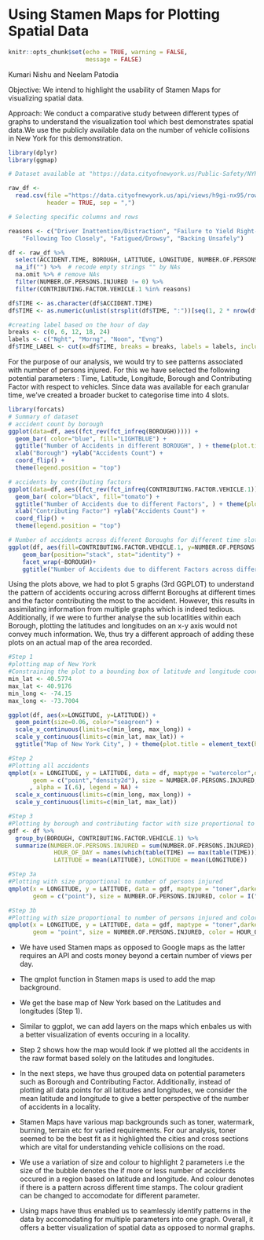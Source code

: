 # Using Stamen Maps for Plotting Spatial Data

```r
knitr::opts_chunk$set(echo = TRUE, warning = FALSE,
                      message = FALSE)
```

Kumari Nishu and Neelam Patodia

Objective: 
We intend to highlight the usability of Stamen Maps for visualizing spatial data. 

Approach:
We conduct a comparative study between different types of graphs to understand the visualization tool which best demonstrates spatial data.We use the publicly available data on the number of vehicle collisions in New York for this demonstration.   

```r
library(dplyr)
library(ggmap)

# Dataset available at "https://data.cityofnewyork.us/Public-Safety/NYPD-Motor-Vehicle-Collisions-Crashes/h9gi-nx95/data". 

raw_df <-
  read.csv(file ="https://data.cityofnewyork.us/api/views/h9gi-nx95/rows.csv",
           header = TRUE, sep = ",")
```


```r
# Selecting specific columns and rows 

reasons <- c("Driver Inattention/Distraction", "Failure to Yield Right-of-Way",
    "Following Too Closely", "Fatigued/Drowsy", "Backing Unsafely")

df <- raw_df %>%
  select(ACCIDENT.TIME, BOROUGH, LATITUDE, LONGITUDE, NUMBER.OF.PERSONS.INJURED, CONTRIBUTING.FACTOR.VEHICLE.1) %>%
  na_if("") %>%  # recode empty strings "" by NAs
  na.omit %>% # remove NAs
  filter(NUMBER.OF.PERSONS.INJURED != 0) %>%
  filter(CONTRIBUTING.FACTOR.VEHICLE.1 %in% reasons)

df$TIME <- as.character(df$ACCIDENT.TIME)
df$TIME <- as.numeric(unlist(strsplit(df$TIME, ":"))[seq(1, 2 * nrow(df), 2)])

#creating label based on the hour of day
breaks <- c(0, 6, 12, 18, 24)
labels <- c("Nght", "Morng", "Noon", "Evng")
df$TIME_LABEL <- cut(x=df$TIME, breaks = breaks, labels = labels, include.lowest=TRUE)

```
For the purpose of our analysis, we would try to see patterns associated with number of persons injured. For this we have selected the following potential parameters : Time, Latitude, Longitude, Borough and Contributing Factor with respect to vehicles. Since data was available for each granular time, we've created a broader bucket to categorise time into 4 slots. 


```r
library(forcats)
# Summary of dataset
# accident count by borough
ggplot(data=df, aes((fct_rev(fct_infreq(BOROUGH))))) + 
  geom_bar( color="blue", fill="LIGHTBLUE") +
  ggtitle("Number of Accidents in different BOROUGH", ) + theme(plot.title = element_text(hjust = 0.5)) + 
  xlab("Borough") +ylab("Accidents Count") + 
  coord_flip() +
  theme(legend.position = "top")

# accidents by contributing factors
ggplot(data=df, aes((fct_rev(fct_infreq(CONTRIBUTING.FACTOR.VEHICLE.1))))) + 
  geom_bar( color="black", fill="tomato") +
  ggtitle("Number of Accidents due to different Factors", ) + theme(plot.title = element_text(hjust = 0.5)) + 
  xlab("Contributing Factor") +ylab("Accidents Count") + 
  coord_flip() +
  theme(legend.position = "top")

# Number of accidents across different Boroughs for different time slots and contributing factors
ggplot(df, aes(fill=CONTRIBUTING.FACTOR.VEHICLE.1, y=NUMBER.OF.PERSONS.INJURED, x=TIME_LABEL)) + 
    geom_bar(position="stack", stat="identity") +
    facet_wrap(~BOROUGH)+
    ggtitle("Number of Accidents due to different Factors across differnt time and Boroughs", )

```

Using the plots above, we had to plot 5 graphs (3rd GGPLOT) to understand the pattern of accidents occuring across differnt Boroughs at different times and the factor contributing the most to the accident. However, this results in assimilating information from multiple graphs which is indeed tedious. Additionally, if we were to further analyse the sub locatlities within each Borough, plotting the latitudes and longitudes on an x-y axis would not convey much information. We, thus try a different approach of adding these plots on an actual map of the area recorded. 

```r
#Step 1
#plotting map of New York
#Constraining the plot to a bounding box of latitude and longitude coordinates corresponding to NYC. 
min_lat <- 40.5774
max_lat <- 40.9176
min_long <- -74.15
max_long <- -73.7004

ggplot(df, aes(x=LONGITUDE, y=LATITUDE)) +
  geom_point(size=0.06, color="seagreen") +
  scale_x_continuous(limits=c(min_long, max_long)) +
  scale_y_continuous(limits=c(min_lat, max_lat)) +
  ggtitle("Map of New York City", ) + theme(plot.title = element_text(hjust = 0.5))

#Step 2
#Plotting all accidents
qmplot(x = LONGITUDE, y = LATITUDE, data = df, maptype = "watercolor",darken = .2,
       geom = c("point","density2d"), size = NUMBER.OF.PERSONS.INJURED, color = I("darkred"),
      , alpha = I(.6), legend = NA) +
  scale_x_continuous(limits=c(min_long, max_long)) +
  scale_y_continuous(limits=c(min_lat, max_lat)) 

#Step 3
#Plotting by borough and contributing factor with size proportional to number of persons injured
gdf <- df %>%
  group_by(BOROUGH, CONTRIBUTING.FACTOR.VEHICLE.1) %>% 
  summarize(NUMBER.OF.PERSONS.INJURED = sum(NUMBER.OF.PERSONS.INJURED),
             HOUR_OF_DAY = names(which(table(TIME) == max(table(TIME)))[1]),
             LATITUDE = mean(LATITUDE), LONGITUDE = mean(LONGITUDE))

#Step 3a
#Plotting with size proportional to number of persons injured
qmplot(x = LONGITUDE, y = LATITUDE, data = gdf, maptype = "toner",darken=0.2,
       geom = c("point"), size = NUMBER.OF.PERSONS.INJURED, color = I("red")) 

#Step 3b
#Plotting with size proportional to number of persons injured and color proportional to hour of the day
qmplot(x = LONGITUDE, y = LATITUDE, data = gdf, maptype = "toner",darken = .2,
       geom = "point", size = NUMBER.OF.PERSONS.INJURED, color = HOUR_OF_DAY) 
```

* We have used Stamen maps as opposed to Google maps as the latter requires an API and costs money beyond a certain number of views per day. 

* The qmplot function in Stamen maps is used to add the map background. 

* We get the base map of New York based on the Latitudes and longitudes (Step 1). 

* Similar to ggplot, we can add layers on the maps which enbales us with a better visualization of events occuring in a locality. 

* Step 2 shows how the map would look if we plotted all the accidents in the raw format based solely on the latitudes and longitudes. 

* In the next steps, we have thus grouped data on potential parameters such as Borough and Contributing Factor. Additionally, instead of plotting all data points for all latitudes and longitudes, we consider the mean latitude and longitude to give a better perspective of the number of accidents in a locality. 

* Stamen Maps have various map backgrounds such as toner, watermark, burning, terrain etc for varied requirements. For our analysis, toner seemed to be the best fit as it highlighted the cities and cross sections which are vital for understanding vehicle collisions on the road. 

* We use a variation of size and colour to highlight 2 parameters i.e the size of the bubble denotes the if more or less number of accidents occured in a region based on latitude and longitude. And colour denotes if there is a pattern across different time stamps. The colour gradient can be changed to accomodate for different parameter. 

* Using maps have thus enabled us to seamlessly identify patterns in the data by accomodating for multiple parameters into one graph. Overall, it offers a better visualization of spatial data as opposed to normal graphs. 


